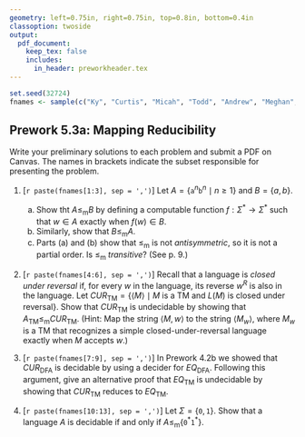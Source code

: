 ```yaml
---
geometry: left=0.75in, right=0.75in, top=0.8in, bottom=0.4in
classoption: twoside
output: 
  pdf_document:
    keep_tex: false
    includes:
      in_header: preworkheader.tex
---
```


```r
set.seed(32724)
fnames <- sample(c("Ky", "Curtis", "Micah", "Todd", "Andrew", "Meghan", "Allie", "David", "Connor", "Levi", "Ben", "Grace", "Joshua"))
```

## Prework 5.3a: Mapping Reducibility

Write your preliminary solutions to each problem and submit a PDF on Canvas. The names in brackets indicate the subset responsible for presenting the problem.

1. [`r paste(fnames[1:3], sep = ',')`] Let $A = \{\mathtt{a}^n\mathtt{b}^n \mid n\geq 1\}$ and $B = \{a, b\}$.
    a. Show tht $A \leq_\text{m} B$ by defining a computable function $f:\Sigma^\ast \longrightarrow \Sigma^*$ such that $w\in A$ exactly when $f(w)\in B$.
    b. Similarly, show that $B \leq_\text{m} A$.
    c. Parts (a) and (b) show that $\leq_\text{m}$ is not *antisymmetric*, so it is not a partial order. Is $\leq_\text{m}$ *transitive*? (See p. 9.)

2. [`r paste(fnames[4:6], sep = ',')`] Recall that a language is *closed under reversal* if, for every $w$ in the language, its reverse $w^R$ is also in the language. Let $\mathit{CUR}_\text{TM} = \{\langle M \rangle \mid M \text{ is a TM and } L(M) \text{ is closed under reversal}\}$. Show that $\mathit{CUR}_\text{TM}$ is undecidable by showing that $A_\text{TM} \leq_\text{m} \mathit{CUR}_\text{TM}$. (Hint: Map the string $\langle M, w\rangle$ to the string $\langle M_w \rangle$, where $M_w$ is a TM that recognizes a simple closed-under-reversal language exactly when $M$ accepts $w$.) 

3. [`r paste(fnames[7:9], sep = ',')`] In Prework 4.2b we showed that $\mathit{CUR}_\text{DFA}$ is decidable by using a decider for $\mathit{EQ}_\text{DFA}$.  Following this argument, give an alternative proof that $\mathit{EQ}_\text{TM}$ is undecidable by showing that $\mathit{CUR}_\text{TM}$ reduces to $\mathit{EQ}_\text{TM}$.

4. [`r paste(fnames[10:13], sep = ',')`] Let $\Sigma = \{\mathtt{0},\mathtt{1}\}$. Show that a language $A$ is decidable if and only if $A \leq_\text{m} \{\mathtt{0}^\ast\mathtt{1}^\ast\}$. 

\medskip
\mbox{}\xrfill[2pt]{1pt}\textsc{\small begin your solutions below this line}\xrfill[2pt]{1pt}\mbox{}

    